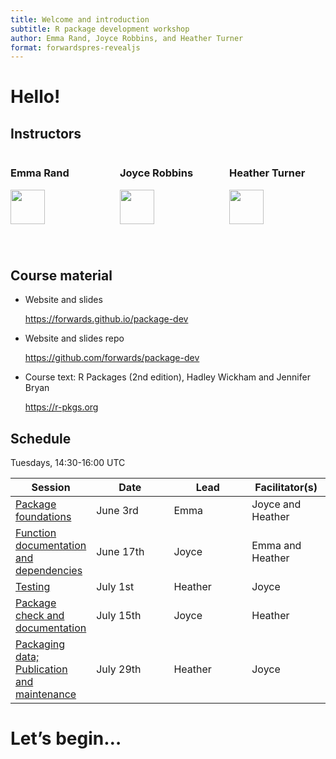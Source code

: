 ```yaml
---
title: Welcome and introduction
subtitle: R package development workshop
author: Emma Rand, Joyce Robbins, and Heather Turner
format: forwardspres-revealjs
---
```


# Hello! {.inverse .center-h}

## Instructors

:::: {.columns}

::: {.column width="33%"}
### Emma Rand

![](../images/instructors/emmarand.jpg){width=60%}

:::{.smaller80}
Professor of Biology

University of York
:::
:::

::: {.column width="33%"}
### Joyce Robbins

![](../images/instructors/joycerobbins.jpg){width=60%}

:::{.smaller80}
Lecturer in Statistics

Columbia University
:::
:::

::: {.column width="33%"}
### Heather Turner

![](../images/instructors/heatherturner.jpeg){width=60%}

:::{.smaller80}
RSE Fellow

University of Warwick
:::

:::

::::


## Course material

- Website and slides 
  
  <https://forwards.github.io/package-dev>
  
- Website and slides repo

  <https://github.com/forwards/package-dev>
  
- Course text: R Packages (2nd edition), Hadley Wickham and Jennifer Bryan

  <https://r-pkgs.org>
  
## Schedule

Tuesdays, 14:30-16:00 UTC

:::{.smaller90}
| Session | Date | Lead | Facilitator(s) |
|----|----|----|----|
| [Package foundations](../content/01-package-foundations/index.qmd) | June 3rd | Emma | Joyce and Heather |
| [Function documentation and dependencies](../content/02-documentation/index.qmd) | June 17th | Joyce | Emma and Heather |
| [Testing](../content/03-testing/index.qmd) | July 1st | Heather | Joyce |
| [Package check and documentation](../content/04-check-package-documentation/index.qmd) | July 15th | Joyce | Heather |
| [Packaging data; Publication and maintenance](../content/05-data-publication-maintenance/index.qmd) | July 29th | Heather | Joyce |
:::

# Let's begin... {.inverse .center-h}

